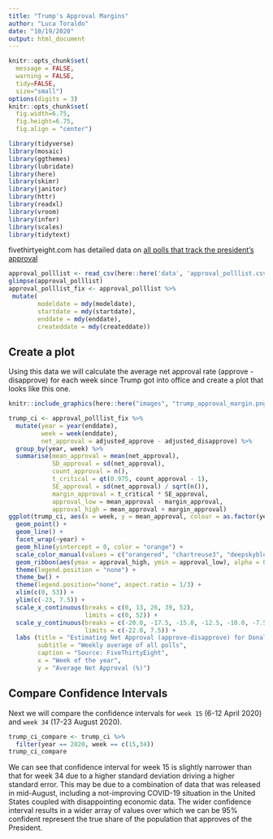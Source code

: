 ```yaml
---
title: "Trump's Approval Margins"
author: "Luca Toraldo"
date: "10/19/2020"
output: html_document
---
```


```r
knitr::opts_chunk$set(
  message = FALSE, 
  warning = FALSE, 
  tidy=FALSE,
  size="small")
options(digits = 3)
knitr::opts_chunk$set(
  fig.width=6.75, 
  fig.height=6.75,
  fig.align = "center")
```
```r
library(tidyverse)
library(mosaic)
library(ggthemes)
library(lubridate)
library(here)
library(skimr)
library(janitor)
library(httr)
library(readxl)
library(vroom)
library(infer)
library(scales)
library(tidytext)
```


fivethirtyeight.com has detailed data on [all polls that track the president's approval](https://projects.fivethirtyeight.com/trump-approval-ratings)
```r
approval_polllist <- read_csv(here::here('data', 'approval_polllist.csv'))
glimpse(approval_polllist)
approval_polllist_fix <- approval_polllist %>% 
 mutate(
        modeldate = mdy(modeldate),
        startdate = mdy(startdate),
        enddate = mdy(enddate),
        createddate = mdy(createddate))
```
## Create a plot

Using this data we will calculate the average net approval rate (approve - disapprove) for each week since Trump got into office and create a plot that looks like this one.
```r
knitr::include_graphics(here::here("images", "trump_approval_margin.png"), error = FALSE)
```
```r
trump_ci <- approval_polllist_fix %>% 
  mutate(year = year(enddate),
         week = week(enddate),
         net_approval = adjusted_approve - adjusted_disapprove) %>% 
  group_by(year, week) %>% 
  summarise(mean_approval = mean(net_approval),
            SD_approval = sd(net_approval),
            count_approval = n(),
            t_critical = qt(0.975, count_approval - 1),
            SE_approval = sd(net_approval) / sqrt(n()),
            margin_approval = t_critical * SE_approval,
            approval_low = mean_approval - margin_approval,
            approval_high = mean_approval + margin_approval)
ggplot(trump_ci, aes(x = week, y = mean_approval, colour = as.factor(year))) + 
  geom_point() +
  geom_line() +
  facet_wrap(~year) + 
  geom_hline(yintercept = 0, color = "orange") +
  scale_color_manual(values = c("orangered", "chartreuse3", "deepskyblue", "darkorchid1")) + 
  geom_ribbon(aes(ymax = approval_high, ymin = approval_low), alpha = 0.1) +
  theme(legend.position = "none") +
  theme_bw() +
  theme(legend.position="none", aspect.ratio = 1/3) + 
  xlim(c(0, 53)) + 
  ylim(c(-23, 7.5)) +
  scale_x_continuous(breaks = c(0, 13, 26, 39, 52),
                     limits = c(0, 52)) +
  scale_y_continuous(breaks = c(-20.0, -17.5, -15.0, -12.5, -10.0, -7.5, -5.0, -2.5, 0.0, 2.5, 5.0, 7.5),
                     limits = c(-22.0, 7.5)) +
  labs (title = "Estimating Net Approval (approve-disapprove) for Donald Trump",
        subtitle = "Weekly average of all polls",
        caption = "Source: FiveThirtyEight",
        x = "Week of the year",
        y = "Average Net Approval (%)")
```

## Compare Confidence Intervals

Next we will compare the confidence intervals for `week 15` (6-12 April 2020) and `week 34` (17-23 August 2020).
```r
trump_ci_compare <- trump_ci %>% 
  filter(year == 2020, week == c(15,34))
trump_ci_compare
```
We can see that confidence interval for week 15 is slightly narrower than that for week 34 due to a higher standard deviation driving a higher standard error. This may be due to a combination of data that was released in mid-August, including a not-improving COVID-19 situation in the United States coupled with disappointing economic data. The wider confidence interval results in a wider array of values over which we can be 95% confident represent the true share of the population that approves of the President. 
